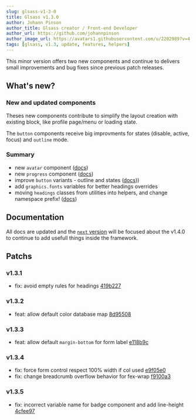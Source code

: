 ```yaml
---
slug: glsass-v1-3-0
title: Glsass v1.3.0
author: Johann Pinson
author_title: Glsass creator / Front-end Developer
author_url: https://github.com/johannpinson
author_image_url: https://avatars1.githubusercontent.com/u/2202989?v=4
tags: [glsass, v1.3, update, features, helpers]
---
```


This minor version offers two new components and continue to delivers small
improvements and bug fixes since previous patch releases.

<!--truncate-->

## What's new?

### New and updated components

Theses new components contribute to simplify the layout creation with existing
block, like profile page/menu or loading state.

The `button` components receive big improvments for states (disable, active,
focus) and `outline` mode.

### Summary

- new `avatar` component ([docs](/docs/components/avatar))
- new `progress` component ([docs](/docs/components/progress))
- improve `button` variants - outline and states
  ([docs](/docs/components/button)))
- add `graphics.fonts` variables for better headings overrides
- moving `headings` classes from utilities into helpers, and change namespace
  prefix! ([docs](/docs/helpers/headings))

## Documentation

All docs are updated and the [`next` version](/versions) will be focused about
the v1.4.0 to continue to add usefull things inside the framework.

## Patchs

### v1.3.1

- fix: avoid empty rules for headings
  [419b227](https://github.com/johannpinson/glsass/commit/419b2276a119d128fbd53b1d73857c67914c85ac)

### v1.3.2

- feat: allow default color database map
  [8d95508](https://github.com/johannpinson/glsass/commit/8d955084e71680fed256febd869381f054022147)

### v1.3.3

- feat: allow default `margin-bottom` for form label
  [e118b9c](https://github.com/johannpinson/glsass/commit/e118b9cfe3ca0d7d3d6f06857cac5b68218f1456)

### v1.3.4

- fix: force form control respect 100% width if col used
  [e9f05e0](https://github.com/johannpinson/glsass/commit/e9f05e054537c83012f423815726107948fb5e45)
- fix: change breadcrumb overflow behavior for fex-wrap
  [f9100a3](https://github.com/johannpinson/glsass/commit/f9100a38464e55dac2aab88a970500c9f5fd41c9)

### v1.3.5

- fix: incorrect variable name for badge component and add line-height
  [4cfee97](https://github.com/johannpinson/glsass/commit/4cfee97b5a6c9ba532c41a4e0041f12872a1e120)
